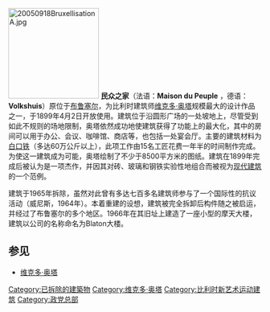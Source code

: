 {{unreferenced|time=2011-12-23T06:41:38+00:00}}
{{coord|50.84128|4.352675|region:BE_type:landmark|display=title}}

[[Image:20050918BruxellisationA.jpg|180px]]
'''民众之家'''（法语：'''Maison du Peuple''' ，德语：'''Volkshuis'''）原位于[[布鲁塞尔|布鲁塞尔]]，为比利时建筑师[[维克多·奥塔|维克多·奥塔]]规模最大的设计作品之一，于1899年4月2日开放使用。建筑位于沿圆形广场的一处坡地上，尽管受到如此不规则的场地限制，奥塔依然成功地使建筑获得了功能上的最大化，其中的房间可以用于办公、会议、咖啡馆、商店等，也包括一处宴会厅。主要的建筑材料为[[白口铁|白口铁]]（多达60万公斤以上），此项工作由15名工匠花费一年半的时间制作完成。为使这一建筑成为可能，奥塔绘制了不少于8500平方米的图纸。建筑在1899年完成后被认为是一项杰作，并因其对砖、玻璃和钢铁实验性地组合而被视为[[现代建筑|现代建筑]]的一个范例。

建筑于1965年拆除，虽然对此曾有多达七百多名建筑师参与了一个国际性的抗议活动（威尼斯，1964年）。本着重建的设想，建筑被完全拆卸后构件随之被启运，并经过了布鲁塞尔的多个地区。1966年在其旧址上建造了一座小型的摩天大楼，建筑以公司的名称命名为Blaton大楼。

== 参见 ==
*[[维克多·奥塔|维克多·奥塔]]
[[Category:已拆除的建築物|Category:已拆除的建築物]]
[[Category:维克多·奥塔|Category:维克多·奥塔]]
[[Category:比利时新艺术运动建筑|Category:比利时新艺术运动建筑]]
[[Category:政党总部|Category:政党总部]]